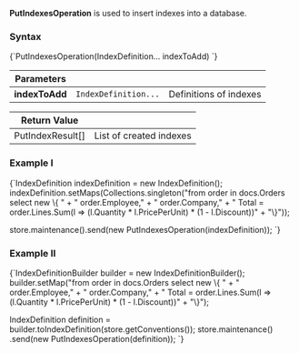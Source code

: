 
**PutIndexesOperation** is used to insert indexes into a database.

### Syntax

<TabItem value="put_1_0" label="put_1_0">
<CodeBlock language="java">
{`PutIndexesOperation(IndexDefinition... indexToAdd)
`}
</CodeBlock>
</TabItem>

| Parameters | | |
| ------------- | ------------- | ----- |
| **indexToAdd** | `IndexDefinition...` | Definitions of indexes |

| Return Value | |
| ------------- | ----- |
| PutIndexResult[] | List of created indexes |

### Example I

<TabItem value="put_1_1" label="put_1_1">
<CodeBlock language="java">
{`IndexDefinition indexDefinition = new IndexDefinition();
indexDefinition.setMaps(Collections.singleton("from order in docs.Orders select new \{ " +
    "   order.Employee," +
    "   order.Company," +
    "   Total = order.Lines.Sum(l => (l.Quantity * l.PricePerUnit) * (1 - l.Discount))" +
    "\}"));

store.maintenance().send(new PutIndexesOperation(indexDefinition));
`}
</CodeBlock>
</TabItem>

### Example II

<TabItem value="put_1_2" label="put_1_2">
<CodeBlock language="java">
{`IndexDefinitionBuilder builder = new IndexDefinitionBuilder();
builder.setMap("from order in docs.Orders select new \{ " +
    "   order.Employee," +
    "   order.Company," +
    "   Total = order.Lines.Sum(l => (l.Quantity * l.PricePerUnit) * (1 - l.Discount))" +
    "\}");

IndexDefinition definition = builder.toIndexDefinition(store.getConventions());
store.maintenance()
    .send(new PutIndexesOperation(definition));
`}
</CodeBlock>
</TabItem>


